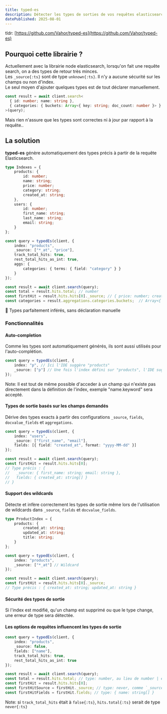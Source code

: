 ```yaml
---
title: typed-es
description: Détecter les types de sorties de vos requêtes elasticsearch automatiquement.
datePublished: 2025-08-01
---
```


tldr: [https://github.com/Vahor/typed-es](https://github.com/Vahor/typed-es)

## Pourquoi cette librairie ?

Actuellement avec la librairie node elasticsearch, lorsqu'on fait une requête search, on a des types de retour très minces.\
Les `_source{:ts}` sont de type `unknown{:ts}`. Il n'y a aucune sécurité sur les champs ou non d'index.\
Le seul moyen d'ajouter quelques types est de tout déclarer manuellement.

```ts
const result = await client.search<
  { id: number; name: string },
  { categories: { buckets: Array<{ key: string; doc_count: number }> } }
>(query);
```

Mais rien n'assure que les types sont correctes ni à jour par rapport à la requête..


## La solution

**typed-es** génère automatiquement des types précis à partir de la requête Elasticsearch.

```ts
type Indexes = {
    products: {
        id: number;
        name: string;
        price: number;
        category: string;
        created_at: string;
    },
    users: {
        id: number;
        first_name: string;
        last_name: string;
        email: string;
    }
};

const query = typedEs(client, {
    index: "products",
    _source: ["*_at", "price"],
    track_total_hits: true,
    rest_total_hits_as_int: true,
    aggs: {
        categories: { terms: { field: "category" } }
    }
});

const result = await client.search(query);
const total = result.hits.total; // number
const firstHit = result.hits.hits[0]._source; // { price: number; created_at: string }
const categories = result.aggregations.categories.buckets;  // Array<{ key: unknown; doc_count: number; }>
```

🎉 Types parfaitement inférés, sans déclaration manuelle

### Fonctionnalités

#### Auto-completion

Comme les types sont automatiquement générés, ils sont aussi utilisés pour l'auto-complétion.

```typescript
const query = typedEs(client, {
    index: "p", // Ici l'IDE suggère "products"
    _source: ["p"] // Une fois l'index défini sur "products", l'IDE suggère "price"
});
```

Note: Il est tout de même possible d'acceder à un champ qui n'existe pas directement dans la définition de l'index, exemple "name.keyword" sera accepté.

#### Types de sortie basés sur les champs demandés

Dérive des types exacts à partir des configurations `_source`, `fields`, `docvalue_fields` et `aggregations`.

```typescript
const query = typedEs(client, {
    index: "users",
    _source: ["first_name", "email"],
    fields: [{ field: "created_at", format: "yyyy-MM-dd" }]
});

const result = await client.search(query);
const firstHit = result.hits.hits[0];
// Type précis : { 
//   _source: { first_name: string; email: string }, 
//   fields: { created_at: string[] } 
// }
```

#### Support des wildcards

Détecte et infère correctement les types de sortie même lors de l'utilisation de wildcards dans `_source`, `fields` et `docvalue_fields`.

```typescript
type ProductIndex = {
    products: {
        created_at: string;
        updated_at: string;
        title: string;
    }
};

const query = typedEs(client, {
    index: "products",
    _source: ["*_at"] // Wildcard
});

const result = await client.search(query);
const firstHit = result.hits.hits[0]._source;
// Type précis : { created_at: string; updated_at: string }
```

#### Sécurité des types de sortie

Si l'index est modifié, qu'un champ est supprimé ou que le type change, une erreur de type sera détectée.

#### Les options de requêtes influencent les types de sortie

```ts
const query = typedEs(client, {
    index: "products",
    _source: false,
    fields: ["name"],
    track_total_hits: true,
    rest_total_hits_as_int: true
});

const result = await client.search(query);
const total = result.hits.total; // type: number, au lieu de number | estypes.SearchTotalHits | undefined
const firstHit = result.hits.hits[0];
const firstHitSource = firstHit._source; // type: never, comme `_source` est défini sur `false` il n'y aura jamais de `_source` dans la réponse
const firstHitFields = firstHit.fields; // type: { name: string[] }
```

Note: si `track_total_hits` était à `false{:ts}`, `hits.total{:ts}` serait de type `never{:ts}`
